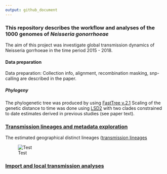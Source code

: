 ```yaml
---
output: github_document
---
```


### This repository describes the workflow and analyses of the 1000 genomes of *Neisseria gonorrhoeae*

The aim of this project was investigate global transmission dynamics of Neisseria gorrhoeae in the time period 2015 - 2018. 

#### Data preparation
Data preparation: Collection info, alignment, recombination masking, snp-calling are described in the paper. 

##### Phylogeny
The phylogenetic tree was produced by using [FastTree v.2.1](https://doi.org/10.1371/journal.pone.0009490)
Scaling of the genetic distance to time was done using [LSD2](https://doi.org/10.1093/sysbio/syv068) with two clades constrained to date estimates derived in previous studies (see paper text). 

### [Transmission lineages and metadata exploration](https://magnunos.shinyapps.io/LineageHomology_Explorer/?_ga=2.205397328.1370338265.1637693506-226041197.1637248825)

The estimated geographical distinct lineages ([transmission lineages](https://www.science.org/doi/10.1126/science.abf2946)

![Test](Files/TL_Explorer.png)

### [Import and local transmission analyses](Analyses/03_import_analysis.md)